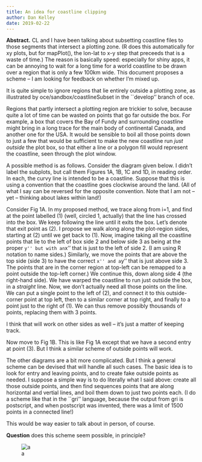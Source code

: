```yaml
---
title: An idea for coastline clipping
author: Dan Kelley
date: 2019-02-22
---
```


**Abstract.** CL and I have been talking about subsetting coastline files to
those segments that intersect a plotting zone. (R does this automatically for
xy plots, but for mapPlot(), the lon-lat to x-y step that preceeds that is a
waste of time.) The reason is basically speed: especially for shiny apps, it
can be annoying to wait for a long time for a world coastline to be drawn over
a region that is only a few 100km wide. This document proposes a scheme -- I am
looking for feedback on whether I'm mixed up.

It is quite simple to ignore regions that lie entirely outside a plotting zone,
as illustrated by oce/sandbox/coastlineSubset  in the ``develop'' branch of
oce.

Regions that partly intersect a plotting region are trickier to solve, because
quite a lot of time can be wasted on points that go far outside the box.  For
example, a box that covers the Bay of Fundy and surrounding coastline might
bring in a long trace for the main body of continental Canada, and another one
for the USA. It would be sensible to boil all those points down to just a few
that would be sufficient to make the new coastline run *just outside* the plot
box, so that either a line or a polygon fill would represent the coastline,
seen through the plot window.

A possible method is as follows. Consider the diagram given below. I didn't
label the subplots, but call them Figures 1A, 1B, 1C and 1D, in reading order.
In each, the curvy line is intended to be a coastline. Suppose that this is
using a convention that the coastline goes clockwise around the land. (All of
what I say can be reversed for the opposite convention. Note that I am not --
yet -- thinking about lakes within land!)

Consider Fig 1A. In my proposed method, we trace along from i=1, and find at
the point labelled (1) (well, circled 1, actually) that the line has crossed
into the box. We keep following the line until it exits the box. Let's denote
that exit point as (2). I propose we walk along along the plot-region sides,
starting at (2) until we get back to (1). Now, imagine taking all the coastline
points that lie to the left of box side 2 and below side 3 as being at the
proper ``y'' but with an ``x'' that is just to the left of side 2. (I am using
R notation to name sides.) Similarly, we move the points that are above the top
side (side 3) to have the correct ``x'' and a ``y'' that is just above side 3.
The points that are in the corner region at top-left can be remapped to a point
outside the top-left corner.) We continue this, down along side 4 (the
right-hand side). We have warped the coastline to run just outside the box, in
a *straight* line. Now, we don't actually need all those points on the line. We
can put a single point to the left of (2), and connect it to this
outside-corner point at top left, then to a similar corner at top right, and
finally to a point just to the right of (1). We can thus remove possibly
thousands of points, replacing them with 3 points.

I think that will work on other sides as well -- it's just a matter of keeping
track.


Now move to Fig 1B. This is like Fig 1A except that we have a second entry at
point (3). But I think a similar scheme of outside points will work.

The other diagrams are a bit more complicated. But I think a general scheme can
be devised that will handle all such cases. The basic idea is to look for entry
and leaving points, and to create fake outside points as needed. I suppose a
simple way is to do literally what I said above: create all those outside
points, and then find sequences points that are along horizontal and vertial
lines, and boil them down to just two points each. (I do a scheme like that in
the ``gri'' language, because the output from gri is postscript, and when
postscript was invented, there was a limit of 1500 points in a connected line!)

This would be way easier to talk about in person, of course.

**Question** does this scheme seem possible, in principle?

![a](coastline_clip_fig1.jpg)

